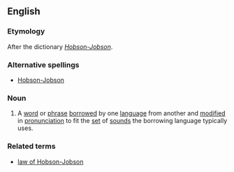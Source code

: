 {{wikipedia|Hobson-Jobson}}
==English==
===Etymology===
After the dictionary [[w:Hobson-Jobson|''Hobson-Jobson'']].
===Alternative spellings===
*[[Hobson-Jobson]]
===Noun===
{{en-noun|s}}
#A [[word]] or [[phrase]] [[borrow]]ed by one [[language]] from another and [[modify|modified]] in [[pronunciation]] to fit the [[set]] of [[sound]]s the borrowing language typically uses.
===Related terms===
*[[law of Hobson-Jobson]]